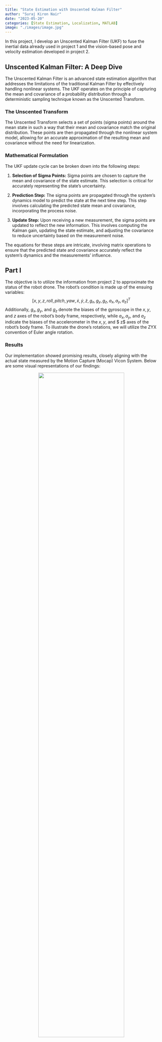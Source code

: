 ```yaml
---
title: "State Estimation with Unscented Kalman Filter"
author: "Suraj Kiron Nair"
date: "2023-05-20"
categories: [State Estimation, Localization, MATLAB]
image: "./images/image.jpg"
---
```

In this project, I develop an Unscented Kalman Filter (UKF) to fuse the inertial data already
used in project 1 and the vision-based pose and velocity estimation developed in project 2.

## Unscented Kalman Filter: A Deep Dive

The Unscented Kalman Filter is an advanced state estimation algorithm that addresses the limitations of the traditional Kalman Filter by effectively handling nonlinear systems. The UKF operates on the principle of capturing the mean and covariance of a probability distribution through a deterministic sampling technique known as the Unscented Transform.

### The Unscented Transform

The Unscented Transform selects a set of points (sigma points) around the mean state in such a way that their mean and covariance match the original distribution. These points are then propagated through the nonlinear system model, allowing for an accurate approximation of the resulting mean and covariance without the need for linearization.

### Mathematical Formulation

The UKF update cycle can be broken down into the following steps:

1. **Selection of Sigma Points:** Sigma points are chosen to capture the mean and covariance of the state estimate. This selection is critical for accurately representing the state's uncertainty.

2. **Prediction Step:** The sigma points are propagated through the system's dynamics model to predict the state at the next time step. This step involves calculating the predicted state mean and covariance, incorporating the process noise.

3. **Update Step:** Upon receiving a new measurement, the sigma points are updated to reflect the new information. This involves computing the Kalman gain, updating the state estimate, and adjusting the covariance to reduce uncertainty based on the measurement noise.

The equations for these steps are intricate, involving matrix operations to ensure that the predicted state and covariance accurately reflect the system's dynamics and the measurements' influence.

## Part I

The objective is to utilize the information from project 2 to approximate the status of the robot drone. The robot's condition is made up of the ensuing variables: 
$$ [x, y, z, roll, pitch, yaw, \dot{x}, \dot{y}, \dot{z}, g_x, g_y, g_z, a_x, a_y, a_z]^T $$
 Additionally, $g_x, g_y$, and $g_z$ denote the biases of the gyroscope in the $x, y$, and $z$ axes of the robot's body frame, respectively, while $a_x, a_y$, and $a_z$ indicate the biases of the accelerometer in the $x, y,$ and $ z$ axes of the robot's body frame. To illustrate the drone's rotations, we will utilize the ZYX convention of Euler angle rotation.

### Results 

Our implementation showed promising results, closely aligning with the actual state measured by the Motion Capture (Mocap) Vicon System. Below are some visual representations of our findings:

<p align="center">
<img src="./images/result1.png" width="75%"/><br/>
Part1 Dataset1 State Estimation Result
</p>


<p align="center">
<img src="./images/result2.png" width="75%"/><br/>
Part1 Dataset2 State Estimation Result
</p>

The results show the estimated state versus the actual state for Dataset 1 and 2, illustrating the UKF's accuracy in tracking the drone's position and orientation.





These images provide a visual understanding of the UKF's performance and the impact of relying on different sets of measurements for state estimation.

## Part 2

The problem at hand involves using the Unscented Kalman Filter to predict the position, velocity, and orientation of a drone, with the help of only velocity measurements from the Vicon sensor and control inputs from the IMU. This means that the predictions for position and velocity are expected to be quite accurate, but the orientation in the z axis may drift due to the lack of Vicon measurements. The prediction step remains the same as in Part 1, but the observation model in the update step needs to be modified since the linear velocity data is in the camera frame and needs to be converted to the world frame.
$$Z_t = g(x_2, x_3, w^c_w) + v = R^C_B*R^B_W x_3 - R^C_BS(r^B_{BC}) R^B_C * w^C_W + v
$$
Where: $S$ is the skew symmetric matrix of the vector that points from the camera to the body(IMU) expressed in the body frame and v is the noise.In the context of implementing the Unscented Kalman Filter, the problem is that the observation model is nonlinear. To approximate the Gaussian probability distribution of the output of the model, we need to perform the Unscented Transform, as we did in Part 1. However, unlike Part 1, the noises are not part of the dynamic equations and are just added at the end. Therefore, we do not need to augment the state vector. The mean of the output of the observation model and the covariance are calculated as in Part 1. The cross-covariance between input and output is also calculated using the cross-covariance matrix.

$${\mu_{k}=\sum_{i=0}^{2\pi}W_{i}^{(m)}\hat{\mathcal{Y}}_{k}^{(i)},}$$

$${S_{k}=\sum_{i=0}^{2\pi}W_{i}^{(c)}(\hat{\mathcal{\mathcal{Y}}}_{k}^{(i)}-\mu_{k})(\hat{\mathcal{\mathcal{Y}}_{k}}^{(i)}-\mu_{k})^{T}+R_{k},}$$

$${C_{k}=\sum_{i=0}^{2\pi}W_{i}^{(c)}(\mathcal{X}_{k}^{-(i)}-m_{k}^{-})(\hat{\mathcal{Y}}_{k}^{(i)}-\mu_{k})^{\top}.}$$

We then update the mean and covariance using the following equations
$$K_k = C_k S_k^{-1} $$
$$m_k = \bar{m}_{k} + K_k [y_k - \mu_k]$$
$$p_k = \bar{p}_{k}- K_k S_k K_k^{\top}$$

## Results

<p align="center">
<img src="./images/result3.png" width="75%"/><br/>
Part 2 Dataset 1 State Estimation Results
</p>
<p align="center">
<img src="./images/result4.png" width="75%"/><br/>
Part 2 Dataset 2 State Estimation Results
</p>

The results demonstrates the drift encountered  when relying solely on velocity measurements, highlighting the challenges of maintaining accurate orientation estimation without direct positional data.

The project underscored the effectiveness of the Unscented Kalman Filter in handling nonlinearities and uncertainties inherent in real-world robotic localization and navigation tasks. Through this hands-on experience, we gained deeper insights into the challenges and complexities of state estimation, paving the way for future advancements in robotic autonomy.


